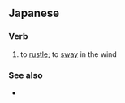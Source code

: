 ==Japanese==

===Verb===
{{ja-verb|type=1|そよぐ}}

# {{ja-def|戦ぐ}} to [[rustle]]; to [[sway]] in the wind

===See also===
* {{ja-r|そよそよ}}